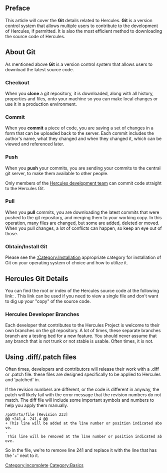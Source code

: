 [[Category:incomplete]]
==Preface==
This article will cover the '''Git''' details related to Hercules. '''Git''' is a version control system that allows multiple users to contribute to the development of Hercules, if permitted. It is also the most efficient method to downloading the source code of Hercules.

==About Git==
As mentioned above '''Git''' is a version control system that allows users to download the latest source code.

===Checkout===
When you '''clone''' a git repository, it is downloaded, along with all history, properties and files, onto your machine so you can make local changes or use it in a production environment. 

===Commit===
When you '''commit''' a piece of code, you are saving a set of changes in a form that can be uploaded back to the server. Each commit includes the author's name, what they changed and when they changed it, which can be viewed and referenced later. 

===Push===
When you '''push''' your commits, you are sending your commits to the central git server, to make them available to other people.

Only members of the [[Staff|Hercules development team]] can commit code straight to the Hercules Git.

===Pull===
When you '''pull''' commits, you are downloading the latest commits that were pushed to the git repository, and merging them to your working copy. In this operation, many files are changed, but some are added, deleted or moved. When you pull changes, a lot of conflicts can happen, so keep an eye out of those.

===Obtain/Install Git===
Please see the [[:Category:Installation]] appropriate category for installation of Git on your operating system of choice and how to utilize it.

==Hercules Git Details==
You can find the root or index of the Hercules source code at the following link: <code>{{git||full}}</code>. This link can be used if you need to view a single file and don't want to dig up your "copy" of the source code.

===Hercules Developer Branches===
Each developer that contributes to the Hercules Project is welcome to their own branches on the git repository. A lot of times, these separate branches branch are a testing bed for a new feature. You should never assume that any branch that is not trunk or not stable is usable. Often times, it is not.

==Using .diff/.patch files==
{{EntirePage|Diff}}
Often times, developers and contributors will release their work with a .diff or .patch file. these files are designed specifically to be applied to Hercules and 'patched' in. 

If the revision numbers are different, or the code is different in anyway, the patch will likely fail with the error message that the revision numbers do not match. The diff file will include some important symbols and numbers to help you apply them manually.
 /path/to/file [Revision 233]
 @@ +241,4 -241,4 @@
 + This line will be added at the line number or position indicated above.
 - This line will be removed at the line number or position indicated above.
So in the file, we're to remove line 241 and replace it with the line that has the '+' next to it.

[[Category:Basics]]